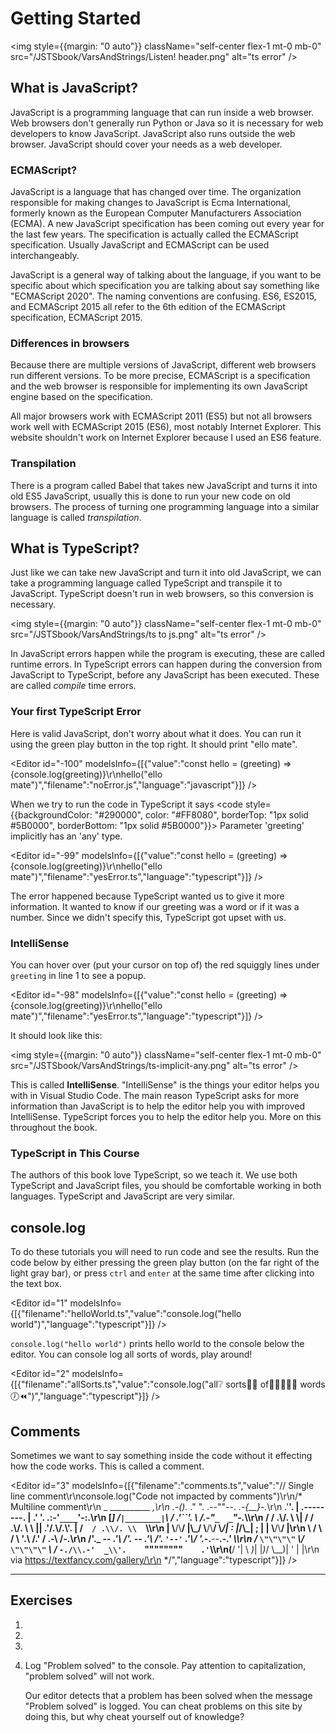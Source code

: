 
<HomeLink />

# Getting Started

<img
style={{margin: "0 auto"}}
  className="self-center flex-1 mt-0 mb-0"
  src="/JSTSbook/VarsAndStrings/Listen! header.png"
  alt="ts error"
/>

## What is JavaScript?

JavaScript is a programming language that can run inside a web browser. 
Web browsers don't generally run Python or Java so it is necessary for web developers to know JavaScript. 
JavaScript also runs outside the web browser. JavaScript should cover your needs as a web developer. 

### ECMAScript?

JavaScript is a language that has changed over time. The organization responsible for making changes to JavaScript is 
Ecma International, formerly known as the European Computer Manufacturers Association (ECMA). 
A new JavaScript specification has been coming out every year for the last few years. The specification 
is actually called the ECMAScript specification. Usually JavaScript and ECMAScript can be used interchangeably.

JavaScript is a general way of talking about the language, if you want to be specific about which specification
you are talking about say something like "ECMAScript 2020". The naming conventions are confusing. 
ES6, ES2015, and ECMAScript 2015 all refer to the 6th edition of the ECMAScript
specification, ECMAScript 2015.

### Differences in browsers

Because there are multiple versions of JavaScript, different web browsers run different versions. To be more precise, 
ECMAScript is a specification and the web browser is responsible for implementing its own JavaScript engine based on 
the specification.

All major browsers work with ECMAScript 2011 (ES5) but not all browsers work well with ECMAScript 2015 (ES6), most 
notably Internet Explorer. This website shouldn't work on Internet Explorer because I used an ES6 feature.

### Transpilation

There is a program called Babel that takes new JavaScript and turns it into old ES5 JavaScript, usually this is done 
to run your new code on old browsers.
The process of turning one programming language into a similar language is called *transpilation*.

## What is TypeScript?

Just like we can take new JavaScript and turn it into old JavaScript, we can take a programming language called 
TypeScript and transpile it to JavaScript. TypeScript doesn't run in web browsers, so this conversion is necessary.

<img
style={{margin: "0 auto"}}
          className="self-center flex-1 mt-0 mb-0"
          src="/JSTSbook/VarsAndStrings/ts to js.png"
          alt="ts error"
        />

In JavaScript errors happen while the program is executing, these are called runtime errors. 
In TypeScript errors can happen during the conversion from 
JavaScript to TypeScript, before any JavaScript has been executed. These are called *compile* time errors.

### Your first TypeScript Error

Here is valid JavaScript, don't worry about what it does. 
You can run it using the green play button in the top right. It should print "ello mate".

<Editor
  id="-100"
  modelsInfo={[{"value":"const hello = (greeting) => {console.log(greeting)}\r\nhello(\"ello mate\")","filename":"noError.js","language":"javascript"}]}
/>

When we try to run the code in TypeScript it says <code style={{backgroundColor: "#290000", color: "#FF8080", borderTop: "1px solid #5B0000", borderBottom: "1px solid #5B0000"}}>
Parameter 'greeting' implicitly has an 'any' type.</code>

<Editor
  id="-99"
  modelsInfo={[{"value":"const hello = (greeting) => {console.log(greeting)}\r\nhello(\"ello mate\")","filename":"yesError.ts","language":"typescript"}]}
/>

The error happened because TypeScript wanted us to give it more information. It wanted to know if our greeting was 
a word or if it was a number. Since we didn't specify this, TypeScript got upset with us.

### IntelliSense


You can hover over (put your cursor on top of) the red squiggly lines under 
`greeting` in line 1 to see a popup.

<Editor
  id="-98"
  modelsInfo={[{"value":"const hello = (greeting) => {console.log(greeting)}\r\nhello(\"ello mate\")","filename":"yesError.ts","language":"typescript"}]}
/>

It should look like this:

<img
style={{margin: "0 auto"}}
          className="self-center flex-1 mt-0 mb-0"
          src="/JSTSbook/VarsAndStrings/ts-implicit-any.png"
          alt="ts error"
        />

This is called **IntelliSense**. "IntelliSense" is the things your editor helps you with in 
Visual Studio Code. The main reason 
TypeScript asks for more information than JavaScript is to help the editor help you with improved IntelliSense. 
TypeScript forces you to help the editor help you.
More on this throughout the book.

### TypeScript in This Course

The authors of this book love TypeScript, so we teach it. We use both 
TypeScript and JavaScript files, you should be comfortable working in both languages. TypeScript and JavaScript are very similar.

## console.log

To do these tutorials you will need to run code and see the results. Run the code below by either pressing the green play button (on the far right of the light gray bar),
or press `ctrl` and `enter` at the same time after clicking into the text box.

<Editor
  id="1"
  modelsInfo={[{"filename":"helloWorld.ts","value":"console.log(\"hello world\")","language":"typescript"}]}
/>

`console.log("hello world")` prints hello world to the console below the editor. You can console log all sorts of words, play around!

<Editor
  id="2"
  modelsInfo={[{"filename":"allSorts.ts","value":"console.log(\"all❔ sorts😤🚠 of👥👳🏿🈲💪 words🕖⏪\")","language":"typescript"}]}
/>

## Comments

Sometimes we want to say something inside the code without it effecting how the code works. This is called a comment. 

<Editor
  id="3"
  modelsInfo={[{"filename":"comments.ts","value":"// Single line comment\r\nconsole.log(\"Code not impacted by comments\")\r\n/* Multiline comment\r\n         _          __________                              _,\r\n     _.-(_)._     .\"          \".      .--\"\"--.          _.-{__}-._\r\n   .'________'.   | .--------. |    .'        '.      .:-'`____`'-:.\r\n  [____________] /` |________| `\\  /   .'``'.   \\    /_.-\"`_  _`\"-._\\\r\n  /  / .\\/. \\  \\|  / / .\\/. \\ \\  ||  .'/.\\/.\\'.  |  /`   / .\\/. \\   `\\\r\n  |  \\__/\\__/  |\\_/  \\__/\\__/  \\_/|  : |_/\\_| ;  |  |    \\__/\\__/    |\r\n  \\            /  \\            /   \\ '.\\    /.' / .-\\                /-.\r\n  /'._  --  _.'\\  /'._  --  _.'\\   /'. `'--'` .'\\/   '._-.__--__.-_.'   \\\r\n /_   `\"\"\"\"`   _\\/_   `\"\"\"\"`   _\\ /_  `-./\\.-'  _\\'.    `\"\"\"\"\"\"\"\"`    .'`\\\r\n(__/    '|    \\ _)_|           |_)_/            \\__)|        '       |   |\r\n   via https://textfancy.com/gallery/\r\n   */","language":"typescript"}]}
/>

*** 

## Exercises

<ol>
  <li>
    <MCQ info={{"promptText":"Which programming languages run in all major browsers?","solutionText":"JavaScript is the only language that the browser runs. Other languages \nhave to translate into JavaScript (or something called WebAssembly) before they can run in the browser.","answersText":["JavaScript and TypeScript","JavaScript and Java","JavaScript","JavaScript and Python"],"correctIndex":2}}/>
  </li>
  <li>
    <MCQ info={{"promptText":"You wrote a website using ECMAScript 2015 (ES6) but it doesn't work on Internet Explorer. Which of the following should you do?","solutionText":"Microsoft no longer supports Internet Explorer, they are focusing on building the Edge browser and they will not fix your problem.  \nTranspiling your code to ES5 is faster and less likely to introduce bugs than rewriting the code by hand.  \nOn this website I simply tell users to not use Internet Explorer. Shame on me!","answersText":["Call Microsoft support center.","Transpile the ES6 code to ECMAScript 2009 (ES5) using Babel","Explain to users that they should not be using Internet Explorer","Rewrite all of the code using ES5"],"correctIndex":1}}/>
  </li>
  <li>
    <MCQ info={{"promptText":"Which is a good reason to use TypeScript?","solutionText":"We said earlier that TypeScript makes you write code to improve the IntelliSense. It is true that if you take a JavaScript file and convert it to a \nTypeScript file there will be new compile-time errors, but I'm not sure I would call these bugs. These are more like features of TypeScript.  \nDoing stuff because it is trendy isn't a good way to make decisions. ","answersText":["It enforces a style of code that provides developers with improved IntelliSense.","It introduces new bugs to your code.","People that write TypeScript are cool. 😎"],"correctIndex":0}}/>
  </li>
  <li>
    <p>
      Log "Problem solved" to the console. Pay attention to capitalization, "problem solved" will not work.
    </p>
    <EditorWrapper
      id="dskl"
      modelsInfo={[{"filename":"logProblemSolved.ts","value":"//This is a comment","language":"typescript","tested":true}]}
    />
    <p>
      Our editor detects that a problem has been solved when the message "Problem solved" is logged.
      You can cheat problems on this site by doing this, but why cheat yourself out of knowledge?
    </p>
  </li>
</ol>


<License />

<HomeLink />